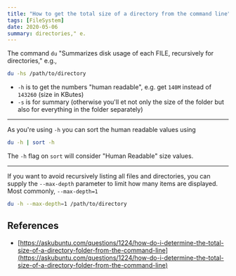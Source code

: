 ```yaml
---
title: "How to get the total size of a directory from the command line"
tags: [FileSystem]
date: 2020-05-06
summary: directories," e.
---
```


The command `du` "Summarizes disk usage of each FILE, recursively for
directories," e.g.,

```bash
du -hs /path/to/directory
```

- `-h` is to get the numbers "human readable", e.g. get `140M` instead of
  `143260` (size in KButes)
- `-s` is for summary (otherwise you'll et not only the size of the folder but
  also for everything in the folder separately)

-----------------------------------------------

As you're using `-h` you can sort the human readable values using

```bash
du -h | sort -h
```

The `-h` flag on `sort` will consider "Human Readable" size values.

-------------------------------------------------

If you want to avoid recursively listing all files and directories, you can
supply the `--max-depth` parameter to limit how many items are displayed. Most
commonly, `--max-depth=1`

```bash
du -h --max-depth=1 /path/to/directory
```

## References

- [https://askubuntu.com/questions/1224/how-do-i-determine-the-total-size-of-a-directory-folder-from-the-command-line](https://askubuntu.com/questions/1224/how-do-i-determine-the-total-size-of-a-directory-folder-from-the-command-line)